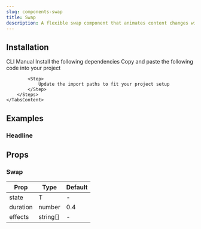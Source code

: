 ```yaml
---
slug: components-swap
title: Swap
description: A flexible swap component that animates content changes with smooth customizable transition effects.
---
```


<DemoCodePreview
    path="demo/components/swap/default.tsx"
    v0Link="/gsap/swap"
/>

## Installation

<Tabs defaultValue="cli" className="mt-3">
    <TabsList>
        <TabsTrigger value="cli">CLI</TabsTrigger>
        <TabsTrigger value="manual">Manual</TabsTrigger>
    </TabsList>
    <TabsContent value="cli" className="mt-4">
        <InstallationCommand command={`npx shadcn@latest add @paceui-ui/swap`} />
    </TabsContent>
    <TabsContent value="manual" className="mt-4">
        <Steps>
            <Step>
                Install the following dependencies
            </Step>
            <InstallationCommand command="npm install gsap @gsap/react" />
            <Step>
                Copy and paste the following code into your project
            </Step>
            <CodePreview path='components/gsap/swap.tsx' collapsible></CodePreview>

            <Step>
                Update the import paths to fit your project setup
            </Step>
        </Steps>
    </TabsContent>
</Tabs>

## Examples

### Headline

<DemoCodePreview
    path="demo/components/swap/headline.tsx"
    v0Link="/gsap/swap"
/>

## Props

### Swap

| Prop     | Type     | Default |
|----------|----------|---------|
| state    | T        | -       |
| duration | number   | 0.4     |
| effects  | string[] | -       |
